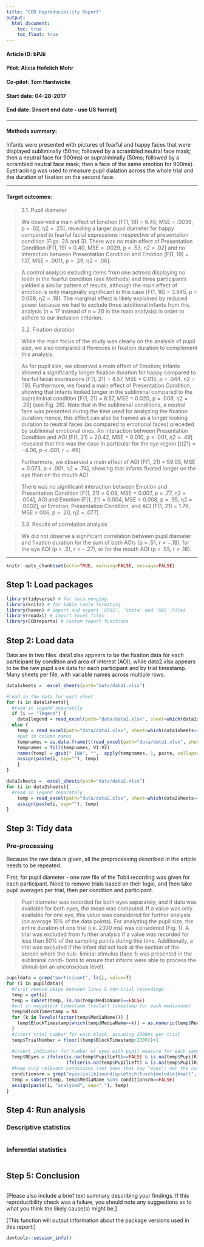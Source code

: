 ```yaml
---
title: "COD Reproducibility Report"
output:
  html_document:
    toc: true
    toc_float: true
---
```


#### Article ID: bPJii
#### Pilot: Alicia Hofelich Mohr
#### Co-pilot: Tom Hardwicke  
#### Start date: 04-28-2017
#### End date: [Insert end date - use US format]   

-------

#### Methods summary: 
Infants were presented with pictures of fearful and happy faces that were displayed subliminally (50ms; followed by a scrambled neutral face mask; then a neutral face for 900ms) or supraliminally (50ms; followed by a scrambled neutral face mask; then a face of the same emotion for 900ms). Eyetracking was used to measure pupil dialation across the whole trial and the duration of fixation on the second face. 

------

#### Target outcomes: 
> 3.1. Pupil diameter

> We observed a main effect of Emotion [F(1, 19) = 6.45, MSE = .0039, p = .02, η2 = .25], revealing a larger pupil diameter for happy compared to fearful facial expressions irrespective of presentation condition (Figs. 2A and 3). There was no main effect of Presentation Condition [F(1, 19) = 0.40, MSE = .0029, p = .53, η2 = .02] and no interaction between Presentation Condition and Emotion [F(1, 19) = 1.17, MSE = .0011, p = .29, η2 = .06].

> A control analysis excluding items from one actress displaying no teeth in the fearful condition (see Methods) and three participants yielded a similar pattern of results, although the main effect of emotion is only marginally significant in this case [F(1, 16) = 3.845, p = 0.068, η2 = .19]. The marginal effect is likely explained by reduced power because we had to exclude three additional infants from this analysis (n = 17 instead of n = 20 in the main analysis) in order to adhere to our inclusion criterion.

> 3.2. Fixation duration

> While the main focus of the study was clearly on the analysis of pupil size, we also compared differences in fixation duration to complement this analysis.

> As for pupil size, we observed a main effect of Emotion; infants showed a significantly longer fixation duration for happy compared to fearful facial expressions [F(1, 21) = 4.57, MSE = 0.015, p = .044, η2 = .19]. Furthermore, we found a main effect of Presentation Condition, showing that infants looked longer in the subliminal compared to the supraliminal condition [F(1, 21) = 8.57, MSE = 0.020, p = .008, η2 = .29] (see Fig. 2B). Note that in the subliminal conditions, a neutral face was presented during the time used for analyzing the fixation duration; hence, this effect can also be framed as a longer looking duration to neutral faces (as compared to emotional faces) preceded by subliminal emotional ones. An interaction between Presentation Condition and AOI [F(1, 21) = 20.42, MSE = 0.010, p < .001, η2 = .49] revealed that this was the case in particular for the eye region [t(21) = −4.06, p < .001, r = .66].

> Furthermore, we observed a main effect of AOI [F(1, 21) = 59.05, MSE = 0.073, p < .001, η2 = .74], showing that infants fixated longer on the eye than on the mouth AOI.

> There was no significant interaction between Emotion and Presentation Condition [F(1, 21) = 0.09, MSE = 0.007, p = .77, η2 = .004], AOI and Emotion [F(1, 21) = 0.004, MSE = 0.008, p = .95, η2 = .0002], or Emotion, Presentation Condition, and AOI [F(1, 21) = 1.76, MSE = 006, p = .20, η2 = .077].

> 3.3. Results of correlation analysis

> We did not observe a significant correlation between pupil diameter and fixation duration for the sum of both AOIs (p = .51, r = −.18), for the eye AOI (p = .31, r = −.27), or for the mouth AOI (p = .55, r = .16).

------


```r
knitr::opts_chunk$set(echo=TRUE, warning=FALSE, message=FALSE)
```

## Step 1: Load packages


```r
library(tidyverse) # for data munging
library(knitr) # for kable table formating
library(haven) # import and export 'SPSS', 'Stata' and 'SAS' Files
library(readxl) # import excel files
library(CODreports) # custom report functions
```

## Step 2: Load data

Data are in two files. data1.xlsx appears to be the fixation data for each participant by condition and area of interest (AOI), while data2.xlsx appears to be the raw pupil size data for each participant and by trial timestamp. Many sheets per file, with variable names across multiple rows. 

```r
data1sheets =  excel_sheets(path="data/data1.xlsx")

#read in the data for each sheet
for (i in data1sheets){
  #read in legend separately
  if (i == "legend") {
    data1legend = read_excel(path="data/data1.xlsx", sheet=which(data1sheets==i), col_names = FALSE)}
  else {
    temp = read_excel(path="data/data1.xlsx", sheet=which(data1sheets==i), skip=3, col_names = FALSE, col_types = "numeric")
    #put in column names
    tempnames = as.data.frame(t(read_excel(path="data/data1.xlsx", sheet=which(data1sheets==i), col_names = FALSE, col_types = "text")[1:3,]))
    tempnames = fill(tempnames, V1:V2)
    names(temp) = gsub(" |NA", "",  apply(tempnames, 1, paste, collapse="_"))
    assign(paste(i, sep=""), temp)
    }
}

data2sheets =  excel_sheets(path="data/data2.xlsx")
for (i in data2sheets){
  #read in legend separately
    temp = read_excel(path="data/data2.xlsx", sheet=which(data2sheets==i), col_names = TRUE, col_types = "text")
    assign(paste(i, sep=""), temp)
}

```

## Step 3: Tidy data

### Pre-processing

Because the raw data is given, all the preprocessing described in the article needs to be repeated. 

First, for pupil diameter - one raw file of the Tobii recording was given for each participant. Need to remove trials based on their logic, and then take pupil averages per trial, then per condition and participant. 

> Pupil diameter was recorded for both eyes separately, and if data was available for both eyes, the mean was computed. If a value was only available for one eye, this value was considered for further analysis (on average 15% of the data points). For analyzing the pupil size, the entire duration of one trial (i.e. 2300 ms) was considered (Fig. 1). A trial was excluded from further analysis if a value was recorded for less than 50% of the sampling points during this time. Additionally, a trial was excluded if the infant did not look at the section of the screen where the sub- liminal stimulus (face 1) was presented in the subliminal condi- tions to ensure that infants were able to process the stimuli (on an unconscious level). 

```r
pupildata = grep("participant", ls(), value=T)
for (i in pupildata){
  #first remove skips between lines & non-trial recordings
  temp = get(i)
  temp = subset(temp, is.na(temp$MediaName)==FALSE)
  #put in megablock timestamp (restart timestamp for each medianame)
  temp$BlockTimestamp = NA
  for (k in levels(factor(temp$MediaName))) {
    temp$BlockTimestamp[which(temp$MediaName==k)] = as.numeric(temp$RecordingTimestamp[which(temp$MediaName==k)]) - as.numeric(temp$RecordingTimestamp[which(temp$MediaName==k)][1])
  }
  #insert trial number for each block, assuming 2300ms per trial
  temp$TrialNumber = floor((temp$BlockTimestamp/2300))+1
  
  #insert indicator for number of eyes with pupil measure for each sampling point
  temp$NEyes = ifelse(is.na(temp$PupilLeft)==FALSE & is.na(temp$PupilRight)==FALSE, 2, 
                      ifelse(is.na(temp$PupilLeft) & is.na(temp$PupilRight), 0, 1))
  #keep only relevant conditions (not ones that say "eyes"; nor the calibration or sounds)
  conditionsrm = grep("eyes|calib|sound|quietsch|tusch|melodie|knall", levels(factor(temp$MediaName)), value=T)
  temp = subset(temp, temp$MediaName %in% conditionsrm==FALSE)
  assign(paste(i, "analyzed", sep="_"), temp)
}


```

## Step 4: Run analysis


### Descriptive statistics

```r
```

### Inferential statistics

```r
```

## Step 5: Conclusion

```r
```

[Please also include a brief text summary describing your findings. If this reproducibility check was a failure, you should note any suggestions as to what you think the likely cause(s) might be.]

[This function will output information about the package versions used in this report:]

```r
devtools::session_info()
```
